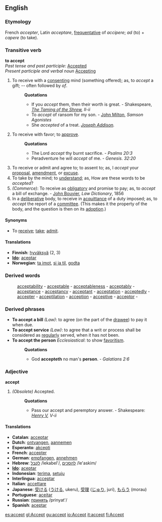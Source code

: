 ==English==

===Etymology===
French ''accepter'', Latin ''acceptare'', [[frequentative]] of ''accipere''; ''ad'' (to) + ''capere'' (to take).
===Transitive verb===
'''to accept'''<br>
''Past tense and past participle'': [[Accepted]]<br>
''Present participle and verbal noun'' [[Accepting]]

#To receive with a [[consenting]] mind (something offered); as, to ''accept'' a gift; -- often followed by ''of''.
#:'''Quotations'''
#:*If you ''accept'' them, then their worth is great. - Shakespeare, ''[[Wikisource:The Taming of the Shrew|The Taming of the Shrew]], II-ii''
#:*To ''accept'' of ransom for my son. - [[John Milton]], ''Samson Agonistes''
#:*She ''accepted'' of a treat. ''[[Joseph Addison]].''
#To receive with favor; to [[approve]].
#:'''Quotations'''
#:*The Lord ''accept'' thy burnt sacrifice. - ''Psalms 20:3''
#:*Peradventure he will ''accept'' of me. - ''Genesis. 32:20''
#To receive or admit and agree to; to assent to; as, I ''accept'' your [[proposal]], [[amendment]], or [[excuse]].
#To take by the mind; to [[understand]]; as, How are these words to be ''accepted''?
#''(Commerce)'': To receive as [[obligatory]] and promise to pay; as, to ''accept'' a bill of exchange. - [[John Bouvier]], ''Law Dictionary'', 1856
#In a [[deliberative]] body, to receive in [[acquittance]] of a duty imposed; as, to ''accept'' the report of a [[committee]]. (This makes it the property of the body, and the question is then on its [[adoption]].)
====Synonyms====
*To [[receive]]; [[take]]; [[admit]]. 
==== Translations ====
*'''Finnish''': [[hyväksyä]] (2, 3)
*'''[[Ido]]''': [[aceptar]]
*'''Norwegian''': [[ta imot]], [[si ja til]], [[godta]]

===Derived words===
:[[acceptability]] - [[acceptable]] - [[acceptableness]] - [[acceptably]] - [[acceptance]] - [[acceptancy]] - [[acceptant]] - [[acceptation]] - [[acceptedly]] - [[accepter]] - [[acceptilation]] - [[acception]] - [[acceptive]] - [[acceptor]] - 
===Derived phrases===
*'''To accept a bill''' ''(Law)'': to agree (on the part of the [[drawee]]) to pay it when due. 
*'''To accept service''' ''(Law)'': to agree that a writ or process shall be considered as [[regularly]] served, when it has not been. 
*'''To accept the person''' ''Ecclesiastical'': to show [[favoritism]].
*:'''Quotations'''
*:*God '''accepteth''' no man's '''person'''. - ''Galatians 2:6''

===Adjective===
'''accept'''
#''(Obsolete)'' Accepted.  
#:'''Quotations'''
#:*Pass our accept and peremptory answer. - Shakespeare: ''[[Wikisource:The Life of Henry the Fifth|Henry V]], V-ii''

==== Translations ====
*'''Catalan''': [[acceptar]]
*'''Dutch''': [[ontvangen]], [[aannemen]]
*'''Esperanto''': [[akcepti]]
*'''French''': [[accepter]]
*'''German''': [[empfangen]], [[annehmen]]
*'''Hebrew''': [[:he:לקבל|לקבל]] /lekabel'/, [[:he:להסכים|להסכים]] /le'askim/
*'''[[Ido]]''': [[aceptar]]
*'''Indonesian''': [[terima]], [[setuju]]
*'''Interlingua''': [[acceptar]]
*'''Italian''': [[accettare]]
*'''Japanese''': [[受ける]] ([[うける]], ukeru), [[受理]] ([[じゅり]], juri), [[もらう]] (morau)
*'''Portuguese''': [[aceitar]]
*'''Russian''': [[:ru:принять|принять]] /prinyat'/
*'''Spanish''': [[aceptar]]

[[es:accept]]
[[gl:Accept]]
[[gu:accept]]
[[io:Accept]]
[[it:accept]]
[[fi:Accept]]